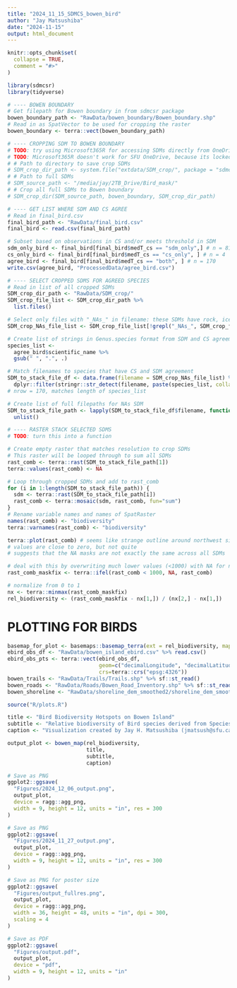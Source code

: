 ```yaml
---
title: "2024_11_15_SDMCS_bowen_bird"
author: "Jay Matsushiba"
date: "2024-11-15"
output: html_document
---
```


```r
knitr::opts_chunk$set(
  collapse = TRUE,
  comment = "#>"
)
```

```r
library(sdmcsr)
library(tidyverse)
```

```r
# ---- BOWEN BOUNDARY
# Get filepath for Bowen boundary in from sdmcsr package 
bowen_boundary_path <- "RawData/bowen_boundary/Bowen_boundary.shp"
# Read in as SpatVector to be used for cropping the raster
bowen_boundary <- terra::vect(bowen_boundary_path) 

# ---- CROPPING SDM TO BOWEN BOUNDARY
# TODO: try using Microsoft365R for accessing SDMs directly from OneDrive (https://github.com/Azure/Microsoft365R) 
# TODO: Microsoft365R doesn't work for SFU OneDrive, because its locked down 
# # Path to directory to save crop SDMs
# SDM_crop_dir_path <- system.file("extdata/SDM_crop/", package = "sdmcsr") 
# # Path to full SDMs
# SDM_source_path <- "/media/jay/2TB_Drive/Bird_mask/"
# # Crop all full SDMs to Bowen boundary
# SDM_crop_dir(SDM_source_path, bowen_boundary, SDM_crop_dir_path) 

# ---- GET LIST WHERE SDM AND CS AGREE
# Read in final_bird.csv 
final_bird_path <- "RawData/final_bird.csv"
final_bird <- read.csv(final_bird_path)

# Subset based on observations in CS and/or meets threshold in SDM 
sdm_only_bird <- final_bird[final_bird$medT_cs == "sdm_only",] # n = 81
cs_only_bird <- final_bird[final_bird$medT_cs == "cs_only", ] # n = 4
agree_bird <- final_bird[final_bird$medT_cs == "both", ] # n = 170
write.csv(agree_bird, "ProcessedData/agree_bird.csv")

# ---- SELECT CROPPED SDMS FOR AGREED SPECIES
# Read in list of all cropped SDMs
SDM_crop_dir_path <- "RawData/SDM_crop/"
SDM_crop_file_list <- SDM_crop_dir_path %>% 
  list.files()

# Select only files with "_NAs_" in filename: these SDMs have rock, ice, and large lakes removed
SDM_crop_NAs_file_list <- SDM_crop_file_list[!grepl("_NAs_", SDM_crop_file_list)]

# Create list of strings in Genus.species format from SDM and CS agreement
species_list <- 
  agree_bird$scientific_name %>%
  gsub(" ", ".", .)

# Match filenames to species that have CS and SDM agreement
SDM_to_stack_file_df <- data.frame(filename = SDM_crop_NAs_file_list) %>%
  dplyr::filter(stringr::str_detect(filename, paste(species_list, collapse = "|")))
# nrow = 170, matches length of species_list 

# Create list of full filepaths for NAs SDM
SDM_to_stack_file_path <- lapply(SDM_to_stack_file_df$filename, function(x) {paste0(SDM_crop_dir_path, "/", x)}) %>%
  unlist()

# ---- RASTER STACK SELECTED SDMS
# TODO: turn this into a function 

# Create empty raster that matches resolution to crop SDMs
# This raster will be looped through to sum all SDMs
rast_comb <- terra::rast(SDM_to_stack_file_path[1])
terra::values(rast_comb) <- NA

# Loop through cropped SDMs and add to rast_comb
for (i in 1:length(SDM_to_stack_file_path)) {
  sdm <- terra::rast(SDM_to_stack_file_path[i])
  rast_comb <- terra::mosaic(sdm, rast_comb, fun="sum")
}
# Rename variable names and names of SpatRaster
names(rast_comb) <- "biodiversity"
terra::varnames(rast_comb) <- "biodiversity"

terra::plot(rast_comb) # seems like strange outline around northwest side 
# values are close to zero, but not quite
# suggests that the NA masks are not exactly the same across all SDMs

# deal with this by overwriting much lower values (<1000) with NA for now
rast_comb_maskfix <- terra::ifel(rast_comb < 1000, NA, rast_comb)

# normalize from 0 to 1 
nx <- terra::minmax(rast_comb_maskfix)    
rel_biodiversity <- (rast_comb_maskfix - nx[1,]) / (nx[2,] - nx[1,])
```

# PLOTTING FOR BIRDS
```r
basemap_for_plot <- basemaps::basemap_terra(ext = rel_biodiversity, map_service = "carto", map_type = "voyager")
ebird_obs_df <- "RawData/bowen_island_ebird.csv" %>% read.csv()
ebird_obs_pts <- terra::vect(ebird_obs_df, 
                             geom=c("decimalLongitude", "decimalLatitude"), 
                             crs=terra::crs("epsg:4326"))
bowen_trails <- "RawData/Trails/Trails.shp" %>% sf::st_read()
bowen_roads <- "RawData/Roads/Bowen_Road_Inventory.shp" %>% sf::st_read()
bowen_shoreline <- "RawData/shoreline_dem_smoothed2/shoreline_dem_smoothed2.shp" %>% sf::st_read()

source("R/plots.R")

title <- "Bird Biodiversity Hotspots on Bowen Island"
subtitle <- "Relative biodiversity of Bird species derived from Species Distribution Models (SDMs) confirmed by citizen science observations submitted to eBird. Values towards 1.0 indicate higher relative biodiversity, while values towards 0.0 indicate lower relative biodiversity."
caption <- "Visualization created by Jay H. Matsushiba (jmatsush@sfu.ca) for the Palen Lab (November 2024)"

output_plot <- bowen_map(rel_biodiversity,
                         title,
                         subtitle,
                         caption)

# Save as PNG
ggplot2::ggsave(
  "Figures/2024_12_06_output.png", 
  output_plot, 
  device = ragg::agg_png, 
  width = 9, height = 12, units = "in", res = 300
)

# Save as PNG
ggplot2::ggsave(
  "Figures/2024_11_27_output.png", 
  output_plot, 
  device = ragg::agg_png, 
  width = 9, height = 12, units = "in", res = 300
)

# Save as PNG for poster size
ggplot2::ggsave(
  "Figures/output_fullres.png", 
  output_plot, 
  device = ragg::agg_png, 
  width = 36, height = 48, units = "in", dpi = 300,
  scaling = 4
)

# Save as PDF
ggplot2::ggsave(
  "Figures/output.pdf", 
  output_plot, 
  device = "pdf", 
  width = 9, height = 12, units = "in"
)
```

